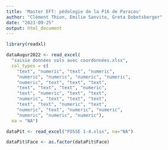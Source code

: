 ```yaml
---
title: 'Master EFT: pédologie de la P16 de Paracou'
author: "Clément Thion, Emilie Sanvito, Greta Dobetsberger"
date: "2023-09-25"
output: html_document
---
```


```r
library(readxl)

dataAugur2022 <- read_excel(
  "saisie données sols avec coordonnées.xlsx", 
  col_types = c(
    "text", "numeric", "text", "numeric", 
    "numeric", "numeric", "numeric", "numeric", 
    "numeric", "text", "text", "text",
    "text", "text", "text", "numeric",
    "text", "numeric", "text", "text",
    "numeric", "text", "text", "text",
    "text", "text", "numeric", "text", 
    "numeric", "text", "numeric", "numeric", 
    "numeric", "numeric", "numeric"), 
  na = "NA")

dataPit <- read_excel("FOSSE 1-4.xlsx", na="NA")

dataPit$Face <- as.factor(dataPit$Face)
```


